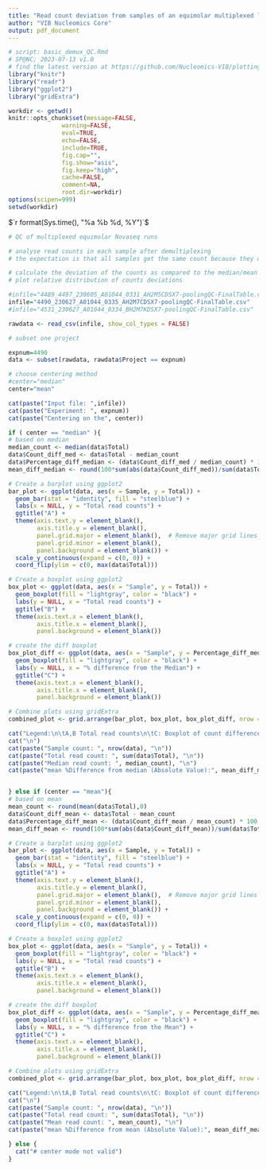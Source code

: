 ```yaml
---
title: "Read count deviation from samples of an equimolar multiplexed library"
author: "VIB Nucleomics Core"
output: pdf_document
---
```


```r
# script: basic_demux_QC.Rmd
# SP@NC; 2023-07-13 v1.0
# find the latest version at https://github.com/Nucleomics-VIB/plotting-tools/tree/master/basic_demux_QC
library("knitr")
library("readr")
library("ggplot2")
library("gridExtra")

workdir <- getwd()
knitr::opts_chunk$set(message=FALSE, 
               warning=FALSE, 
               eval=TRUE,
               echo=FALSE,
               include=TRUE,
               fig.cap="",
               fig.show="asis",
               fig.keep="high",
               cache=FALSE,
               comment=NA,
               root.dir=workdir)
options(scipen=999)
setwd(workdir)

```

\footnotesize

$`r format(Sys.time(), "%a %b %d, %Y")`$

\normalsize

\bigskip

```r
# QC of multiplexed equimolar Novaseq runs

# analyse read counts in each sample after demultiplexing
# the expectation is that all samples get the same count because they were pooled equimolarly

# calculate the deviation of the counts as compared to the median/mean of all samples
# plot relative distribution of counts deviations

#infile="4489_4497_230605_A01044_0331_AH2M5CDSX7-poolingQC-FinalTable.csv"
infile="4490_230627_A01044_0335_AH2M7CDSX7-poolingQC-FinalTable.csv"     
#infile="4531_230627_A01044_0334_BH2M7KDSX7-poolingQC-FinalTable.csv"     

rawdata <- read_csv(infile, show_col_types = FALSE)

# subset one project

expnum=4490
data <- subset(rawdata, rawdata$Project == expnum)

# choose centering method
#center="median"
center="mean"

cat(paste("Input file: ",infile))
cat(paste("Experiment: ", expnum))
cat(paste("Centering on the", center))
```

```r


if ( center == "median" ){
# based on median
median_count <- median(data$Total)
data$Count_diff_med <- data$Total - median_count
data$Percentage_diff_median <- (data$Count_diff_med / median_count) * 100
mean_diff_median <- round(100*sum(abs(data$Count_diff_med))/sum(data$Total),2)

# Create a barplot using ggplot2
bar_plot <- ggplot(data, aes(x = Sample, y = Total)) +
  geom_bar(stat = "identity", fill = "steelblue") +
  labs(x = NULL, y = "Total read counts") +
  ggtitle("A") +
  theme(axis.text.y = element_blank(),
        axis.title.y = element_blank(),
        panel.grid.major = element_blank(),  # Remove major grid lines
        panel.grid.minor = element_blank(),
        panel.background = element_blank()) +
  scale_y_continuous(expand = c(0, 0)) +
  coord_flip(ylim = c(0, max(data$Total)))

# Create a boxplot using ggplot2
box_plot <- ggplot(data, aes(x = "Sample", y = Total)) +
  geom_boxplot(fill = "lightgray", color = "black") +
  labs(y = NULL, x = "Total read counts") +
  ggtitle("B") +
  theme(axis.text.x = element_blank(),
        axis.title.x = element_blank(),
        panel.background = element_blank())

# create the diff boxplot
box_plot_diff <- ggplot(data, aes(x = "Sample", y = Percentage_diff_median)) +
  geom_boxplot(fill = "lightgray", color = "black") +
  labs(y = NULL, x = "% difference from the Median") +
  ggtitle("C") +
  theme(axis.text.x = element_blank(),
        axis.title.x = element_blank(),
        panel.background = element_blank())

# Combine plots using gridExtra
combined_plot <- grid.arrange(bar_plot, box_plot, box_plot_diff, nrow = 1, ncol = 3, widths = c(4, 1.4, 1))

cat("Legend:\n\tA,B Total read counts\n\tC: Boxplot of count difference from the median\n")
cat("\n")
cat(paste("Sample count: ", nrow(data), "\n"))
cat(paste("Total read count: ", sum(data$Total), "\n"))
cat(paste("Median read count: ", median_count), "\n")
cat(paste("mean %Difference from median (Absolute Value):", mean_diff_median, "%"))


} else if (center == "mean"){
# based on mean
mean_count <- round(mean(data$Total),0)
data$Count_diff_mean <- data$Total - mean_count
data$Percentage_diff_mean <- (data$Count_diff_mean / mean_count) * 100
mean_diff_mean <- round(100*sum(abs(data$Count_diff_mean))/sum(data$Total),2)

# Create a barplot using ggplot2
bar_plot <- ggplot(data, aes(x = Sample, y = Total)) +
  geom_bar(stat = "identity", fill = "steelblue") +
  labs(x = NULL, y = "Total read counts") +
  ggtitle("A") +
  theme(axis.text.y = element_blank(),
        axis.title.y = element_blank(),
        panel.grid.major = element_blank(),  # Remove major grid lines
        panel.grid.minor = element_blank(),
        panel.background = element_blank()) +
  scale_y_continuous(expand = c(0, 0)) +
  coord_flip(ylim = c(0, max(data$Total)))

# Create a boxplot using ggplot2
box_plot <- ggplot(data, aes(x = "Sample", y = Total)) +
  geom_boxplot(fill = "lightgray", color = "black") +
  labs(y = NULL, x = "Total read counts") +
  ggtitle("B") +
  theme(axis.text.x = element_blank(),
        axis.title.x = element_blank(),
        panel.background = element_blank())

# create the diff boxplot
box_plot_diff <- ggplot(data, aes(x = "Sample", y = Percentage_diff_mean)) +
  geom_boxplot(fill = "lightgray", color = "black") +
  labs(y = NULL, x = "% difference from the Mean") +
  ggtitle("C") +
  theme(axis.text.x = element_blank(),
        axis.title.x = element_blank(),
        panel.background = element_blank())

# Combine plots using gridExtra
combined_plot <- grid.arrange(bar_plot, box_plot, box_plot_diff, nrow = 1, ncol = 3, widths = c(4, 1.4, 1))

cat("Legend:\n\tA,B Total read counts\n\tC: Boxplot of count difference from the mean\n")
cat("\n")
cat(paste("Sample count: ", nrow(data), "\n"))
cat(paste("Total read count: ", sum(data$Total), "\n"))
cat(paste("Mean read count: ", mean_count), "\n")
cat(paste("mean %Difference from mean (Absolute Value):", mean_diff_mean, "%"))

} else {
  cat("# center mode not valid")
}

```

